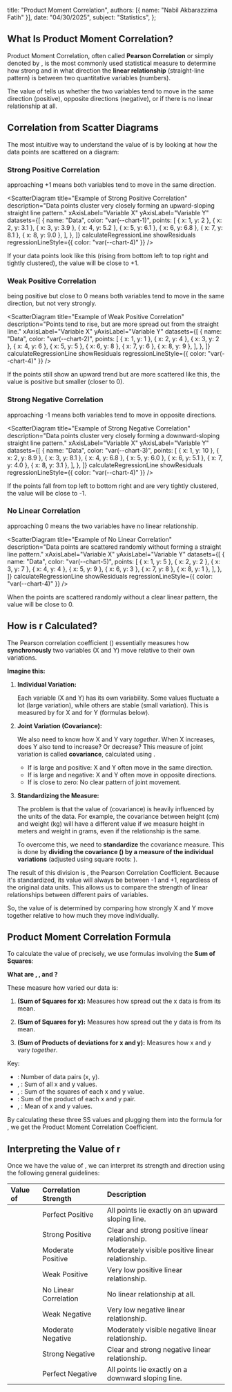 
  title: "Product Moment Correlation",
  authors: [{ name: "Nabil Akbarazzima Fatih" }],
  date: "04/30/2025",
  subject: "Statistics",
};

## What Is Product Moment Correlation?

Product Moment Correlation, often called **Pearson Correlation** or simply denoted by **<InlineMath math="r" />**, is the most commonly used statistical measure to determine how strong and in what direction the **linear relationship** (straight-line pattern) is between two quantitative variables (numbers).

The value of <InlineMath math="r" /> tells us whether the two variables tend to move in the same direction (positive), opposite directions (negative), or if there is no linear relationship at all.

## Correlation from Scatter Diagrams

The most intuitive way to understand the value of <InlineMath math="r" /> is by looking at how the data points are scattered on a diagram:

### Strong Positive Correlation

<InlineMath math="r" /> approaching +1 means both variables tend to move in the same
direction.

<ScatterDiagram
  title="Example of Strong Positive Correlation"
  description="Data points cluster very closely forming an upward-sloping straight line pattern."
  xAxisLabel="Variable X"
  yAxisLabel="Variable Y"
  datasets={[
    {
      name: "Data",
      color: "var(--chart-1)",
      points: [
        { x: 1, y: 2 },
        { x: 2, y: 3.1 },
        { x: 3, y: 3.9 },
        { x: 4, y: 5.2 },
        { x: 5, y: 6.1 },
        { x: 6, y: 6.8 },
        { x: 7, y: 8.1 },
        { x: 8, y: 9.0 },
      ],
    },
  ]}
  calculateRegressionLine
  showResiduals
  regressionLineStyle={{ color: "var(--chart-4)" }}
/>

If your data points look like this (rising from bottom left to top right and tightly clustered), the <InlineMath math="r" /> value will be close to +1.

### Weak Positive Correlation

<InlineMath math="r" /> being positive but close to 0 means both variables tend to
move in the same direction, but not very strongly.

<ScatterDiagram
  title="Example of Weak Positive Correlation"
  description="Points tend to rise, but are more spread out from the straight line."
  xAxisLabel="Variable X"
  yAxisLabel="Variable Y"
  datasets={[
    {
      name: "Data",
      color: "var(--chart-2)",
      points: [
        { x: 1, y: 1 },
        { x: 2, y: 4 },
        { x: 3, y: 2 },
        { x: 4, y: 6 },
        { x: 5, y: 5 },
        { x: 6, y: 8 },
        { x: 7, y: 6 },
        { x: 8, y: 9 },
      ],
    },
  ]}
  calculateRegressionLine
  showResiduals
  regressionLineStyle={{ color: "var(--chart-4)" }}
/>

If the points still show an upward trend but are more scattered like this, the <InlineMath math="r" /> value is positive but smaller (closer to 0).

### Strong Negative Correlation

<InlineMath math="r" /> approaching -1 means both variables tend to move in opposite
directions.

<ScatterDiagram
  title="Example of Strong Negative Correlation"
  description="Data points cluster very closely forming a downward-sloping straight line pattern."
  xAxisLabel="Variable X"
  yAxisLabel="Variable Y"
  datasets={[
    {
      name: "Data",
      color: "var(--chart-3)",
      points: [
        { x: 1, y: 10 },
        { x: 2, y: 8.9 },
        { x: 3, y: 8.1 },
        { x: 4, y: 6.8 },
        { x: 5, y: 6.0 },
        { x: 6, y: 5.1 },
        { x: 7, y: 4.0 },
        { x: 8, y: 3.1 },
      ],
    },
  ]}
  calculateRegressionLine
  showResiduals
  regressionLineStyle={{ color: "var(--chart-4)" }}
/>

If the points fall from top left to bottom right and are very tightly clustered, the <InlineMath math="r" /> value will be close to -1.

### No Linear Correlation

<InlineMath math="r" /> approaching 0 means the two variables have no linear relationship.

<ScatterDiagram
  title="Example of No Linear Correlation"
  description="Data points are scattered randomly without forming a straight line pattern."
  xAxisLabel="Variable X"
  yAxisLabel="Variable Y"
  datasets={[
    {
      name: "Data",
      color: "var(--chart-5)",
      points: [
        { x: 1, y: 5 },
        { x: 2, y: 2 },
        { x: 3, y: 7 },
        { x: 4, y: 4 },
        { x: 5, y: 9 },
        { x: 6, y: 3 },
        { x: 7, y: 8 },
        { x: 8, y: 1 },
      ],
    },
  ]}
  calculateRegressionLine
  showResiduals
  regressionLineStyle={{ color: "var(--chart-4)" }}
/>

When the points are scattered randomly without a clear linear pattern, the <InlineMath math="r" /> value will be close to 0.

## How is r Calculated?

The Pearson correlation coefficient (<InlineMath math="r" />) essentially measures how **synchronously** two variables (X and Y) move relative to their own variations.

**Imagine this:**

1.  **Individual Variation:**

    Each variable (X and Y) has its own variability. Some values fluctuate a lot (large variation), while others are stable (small variation). This is measured by <InlineMath math="SS_{xx}" /> for X and <InlineMath math="SS_{yy}" /> for Y (formulas below).

2.  **Joint Variation (Covariance):**

    We also need to know how X and Y vary _together_. When X increases, does Y also tend to increase? Or decrease? This measure of joint variation is called **covariance**, calculated using <InlineMath math="SS_{xy}" />.

    - If <InlineMath math="SS_{xy}" /> is large and positive: X and Y often move in the same direction.
    - If <InlineMath math="SS_{xy}" /> is large and negative: X and Y often move in opposite directions.
    - If <InlineMath math="SS_{xy}" /> is close to zero: No clear pattern of joint movement.

3.  **Standardizing the Measure:**

    The problem is that the value of <InlineMath math="SS_{xy}" /> (covariance) is heavily influenced by the units of the data. For example, the covariance between height (cm) and weight (kg) will have a different value if we measure height in meters and weight in grams, even if the relationship is the same.

    To overcome this, we need to **standardize** the covariance measure. This is done by **dividing the covariance (<InlineMath math="SS_{xy}" />) by a measure of the individual variations** (adjusted using square roots: <InlineMath math="\sqrt{SS_{xx} SS_{yy}}" />).

    <BlockMath math="r = \frac{\text{How much X and Y vary together}}{\text{Standardized measure of individual X and Y variations}} = \frac{SS_{xy}}{\sqrt{SS_{xx} SS_{yy}}}" />

The result of this division is **<InlineMath math="r" />**, the Pearson Correlation Coefficient. Because it's standardized, its value will always be between -1 and +1, regardless of the original data units. This allows us to compare the strength of linear relationships between different pairs of variables.

So, the value of <InlineMath math="r" /> is determined by comparing how strongly X and Y move together relative to how much they move individually.

## Product Moment Correlation Formula

To calculate the value of <InlineMath math="r" /> precisely, we use formulas involving the **Sum of Squares**:

<BlockMath math="r = \frac{SS_{xy}}{\sqrt{SS_{xx} SS_{yy}}}" />

**What are <InlineMath math="SS_{xy}" />, <InlineMath math="SS_{xx}" />, and <InlineMath math="SS_{yy}" />?**

These measure how varied our data is:

1.  **<InlineMath math="SS_{xx}" /> (Sum of Squares for x):** Measures how spread out the x data is from its mean.

    <BlockMath math="SS_{xx} = \sum (x - \bar{x})^2 = \sum x^2 - \frac{(\sum x)^2}{n}" />

2.  **<InlineMath math="SS_{yy}" /> (Sum of Squares for y):** Measures how spread out the y data is from its mean.

    <BlockMath math="SS_{yy} = \sum (y - \bar{y})^2 = \sum y^2 - \frac{(\sum y)^2}{n}" />

3.  **<InlineMath math="SS_{xy}" /> (Sum of Products of deviations for x and y):** Measures how x and y vary _together_.
    <BlockMath math="SS_{xy} = \sum (x - \bar{x})(y - \bar{y}) = \sum xy - \frac{(\sum x)(\sum y)}{n}" />

Key:

- <InlineMath math="n" />: Number of data pairs (x, y).
- <InlineMath math="\sum x" />, <InlineMath math="\sum y" />: Sum of all x and y
  values.
- <InlineMath math="\sum x^2" />, <InlineMath math="\sum y^2" />: Sum of the squares
  of each x and y value.
- <InlineMath math="\sum xy" />: Sum of the product of each x and y pair.
- <InlineMath math="\bar{x}" />, <InlineMath math="\bar{y}" />: Mean of x and y values.

By calculating these three SS values and plugging them into the formula for <InlineMath math="r" />, we get the Product Moment Correlation Coefficient.

## Interpreting the Value of r

Once we have the value of <InlineMath math="r" />, we can interpret its strength and direction using the following general guidelines:

| Value of <InlineMath math="r" />      | Correlation Strength  | Description                                        |
| :------------------------------------ | :-------------------- | :------------------------------------------------- |
| <InlineMath math="1" />               | Perfect Positive      | All points lie exactly on an upward sloping line.  |
| <InlineMath math="0.7 \le r < 1" />   | Strong Positive       | Clear and strong positive linear relationship.     |
| <InlineMath math="0.3 < r < 0.7" />   | Moderate Positive     | Moderately visible positive linear relationship.   |
| <InlineMath math="0 < r \le 0.3" />   | Weak Positive         | Very low positive linear relationship.             |
| <InlineMath math="0" />               | No Linear Correlation | No linear relationship at all.                     |
| <InlineMath math="-0.3 \le r < 0" />  | Weak Negative         | Very low negative linear relationship.             |
| <InlineMath math="-0.7 < r < -0.3" /> | Moderate Negative     | Moderately visible negative linear relationship.   |
| <InlineMath math="-1 < r \le -0.7" /> | Strong Negative       | Clear and strong negative linear relationship.     |
| <InlineMath math="-1" />              | Perfect Negative      | All points lie exactly on a downward sloping line. |
